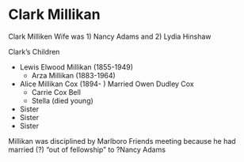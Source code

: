 # Clark Millikan

Clark Milliken Wife was 1) Nancy Adams and 2) Lydia Hinshaw

Clark's Children

- Lewis Elwood Millikan (1855-1949)
    - Arza Millikan (1883-1964)
- Alice Millikan Cox (1894- ) Married Owen Dudley Cox
    - Carrie Cox Bell
    - Stella (died young)
- Sister
- Sister
- Sister


Millikan was disciplined by Marlboro Friends meeting because he had married (?) "out of fellowship" to ?Nancy Adams
